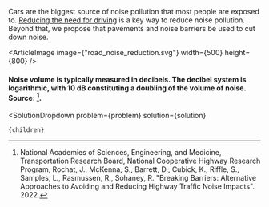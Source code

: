 


Cars are the biggest source of noise pollution that most people are exposed to. [Reducing the need for driving](http://urbancruiseship.org/solution/cities/development_sets) is a key way to reduce noise pollution. Beyond that, we propose that pavements and noise barriers be used to cut down noise.

<ArticleImage image={"road_noise_reduction.svg"} width={500} height={800} />
#### Noise volume is typically measured in decibels. The decibel system is logarithmic, with 10 dB constituting a doubling of the volume of noise. Source: [^"11"].

[^"11"]: National Academies of Sciences, Engineering, and Medicine, Transportation Research Board, National Cooperative Highway Research Program, Rochat, J., McKenna, S., Barrett, D., Cubick, K., Riffle, S., Samples, L., Rasmussen, R., Sohaney, R. "Breaking Barriers: Alternative Approaches to Avoiding and Reducing Highway Traffic Noise Impacts". 2022.

  <SolutionDropdown 
    problem={problem} 
    solution={solution}
  >
    {children}
  </SolutionDropdown>